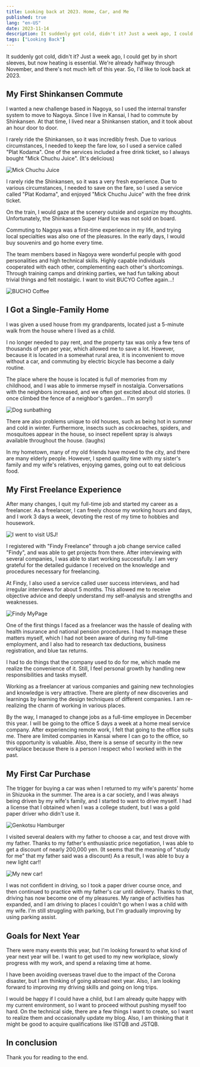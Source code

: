 ```yaml
---
title: Looking back at 2023. Home, Car, and Me
published: true
lang: "en-US"
date: 2023-11-14
description: It suddenly got cold, didn't it? Just a week ago, I could get by in short sleeves, but now heating is essential. We're already halfway through November, and there's not much left of this year. So, I'd like to look back at 2023.
tags: ["Looking Back"]
---
```



It suddenly got cold, didn't it?
Just a week ago, I could get by in short sleeves, but now heating is essential.
We're already halfway through November, and there's not much left of this year. So, I'd like to look back at 2023.

## My First Shinkansen Commute

I wanted a new challenge based in Nagoya, so I used the internal transfer system to move to Nagoya.
Since I live in Kansai, I had to commute by Shinkansen.
At that time, I lived near a Shinkansen station, and it took about an hour door to door.

I rarely ride the Shinkansen, so it was incredibly fresh.
Due to various circumstances, I needed to keep the fare low, so I used a service called "Plat Kodama".
One of the services included a free drink ticket, so I always bought "Mick Chuchu Juice". (It's delicious)

<Image
  src="http://res.cloudinary.com/silverbirder/image/upload/v1699959939/gbuf2gtdwndgmphqocfg.jpg"
  width={82}
  height={245}
  layout="constrained"
  alt="Mick Chuchu Juice"
  href="https://amzn.to/476G9FI"
/>

I rarely ride the Shinkansen, so it was a very fresh experience.
Due to various circumstances, I needed to save on the fare, so I used a service called "Plat Kodama",
and enjoyed "Mick Chuchu Juice" with the free drink ticket.

On the train, I would gaze at the scenery outside and organize my thoughts.
Unfortunately, the Shinkansen Super Hard Ice was not sold on board.

Commuting to Nagoya was a first-time experience in my life, and trying local specialties was also one of the pleasures.
In the early days, I would buy souvenirs and go home every time.

The team members based in Nagoya were wonderful people with good personalities and high technical skills.
Highly capable individuals cooperated with each other, complementing each other's shortcomings.
Through training camps and drinking parties, we had fun talking about trivial things and felt nostalgic.
I want to visit BUCYO Coffee again...!

<Image
  src="http://res.cloudinary.com/silverbirder/image/upload/v1699960292/rtx71dlqvpliatnolzi4.jpg"
  width={222}
  height={166}
  layout="constrained"
  alt="BUCHO Coffee"
  href="https://www.bucyocoffee.com/"
/>

## I Got a Single-Family Home

I was given a used house from my grandparents, located just a 5-minute walk from the house where I lived as a child.

I no longer needed to pay rent, and the property tax was only a few tens of thousands of yen per year, which allowed me to save a lot.
However, because it is located in a somewhat rural area, it is inconvenient to move without a car, and commuting by electric bicycle has become a daily routine.

The place where the house is located is full of memories from my childhood, and I was able to immerse myself in nostalgia.
Conversations with the neighbors increased, and we often got excited about old stories.
(I once climbed the fence of a neighbor's garden... I'm sorry!)

<Image
  src="http://res.cloudinary.com/silverbirder/image/upload/v1699960580/xsg40dsgcter43wk5zhs.jpg"
  width={222}
  height={155}
  layout="constrained"
  alt="Dog sunbathing"
/>

There are also problems unique to old houses, such as being hot in summer and cold in winter.
Furthermore, insects such as cockroaches, spiders, and mosquitoes appear in the house, so insect repellent spray is always available throughout the house. (laughs)

In my hometown, many of my old friends have moved to the city, and there are many elderly people.
However, I spend quality time with my sister's family and my wife's relatives, enjoying games, going out to eat delicious food.

## My First Freelance Experience

After many changes, I quit my full-time job and started my career as a freelancer. As a freelancer, I can freely choose my working hours and days, and I work 3 days a week, devoting the rest of my time to hobbies and housework.

<Image
  src="http://res.cloudinary.com/silverbirder/image/upload/v1699966272/ucwcjvsz6sizs6cubuoq.jpg"
  width={222}
  height={166}
  layout="constrained"
  alt="I went to visit USJ!"
  href="https://www.usj.co.jp/"
/>

I registered with "Findy Freelance" through a job change service called "Findy", and was able to get projects from there. After interviewing with several companies, I was able to start working successfully. I am very grateful for the detailed guidance I received on the knowledge and procedures necessary for freelancing.

At Findy, I also used a service called user success interviews, and had irregular interviews for about 5 months. This allowed me to receive objective advice and deeply understand my self-analysis and strengths and weaknesses.

<Image
  src="http://res.cloudinary.com/silverbirder/image/upload/v1699966620/ljbwgoygpaq7l6btny54.png"
  width={490}
  height={185}
  layout="constrained"
  alt="Findy MyPage"
/>

One of the first things I faced as a freelancer was the hassle of dealing with health insurance and national pension procedures. I had to manage these matters myself, which I had not been aware of during my full-time employment, and I also had to research tax deductions, business registration, and blue tax returns.

I had to do things that the company used to do for me, which made me realize the convenience of it. Still, I feel personal growth by handling new responsibilities and tasks myself.

Working as a freelancer at various companies and gaining new technologies and knowledge is very attractive. There are plenty of new discoveries and learnings by learning the design techniques of different companies. I am re-realizing the charm of working in various places.

By the way, I managed to change jobs as a full-time employee in December this year. I will be going to the office 5 days a week at a home meal service company. After experiencing remote work, I felt that going to the office suits me. There are limited companies in Kansai where I can go to the office, so this opportunity is valuable. Also, there is a sense of security in the new workplace because there is a person I respect who I worked with in the past.

## My First Car Purchase

The trigger for buying a car was when I returned to my wife's parents' home in Shizuoka in the summer. The area is a car society, and I was always being driven by my wife's family, and I started to want to drive myself. I had a license that I obtained when I was a college student, but I was a gold paper driver who didn't use it.

<Image
  src="http://res.cloudinary.com/silverbirder/image/upload/v1699966849/hyzq4xs08db9wvzyqaqm.jpg"
  width={250}
  height={200}
  layout="constrained"
  alt="Genkotsu Hamburger"
  href="https://www.genkotsu-hb.com/"
/>

I visited several dealers with my father to choose a car, and test drove with my father. Thanks to my father's enthusiastic price negotiation, I was able to get a discount of nearly 200,000 yen. (It seems that the meaning of "study for me" that my father said was a discount) As a result, I was able to buy a new light car!!

<Image
  src="http://res.cloudinary.com/silverbirder/image/upload/v1699961973/bsbvrbok9wi1opctlwqg.png"
  width={146}
  height={172}
  layout="constrained"
  alt="My new car!"
  href="https://www3.nissan.co.jp/vehicles/new/dayz.html"
/>

I was not confident in driving, so I took a paper driver course once, and then continued to practice with my father's car until delivery. Thanks to that, driving has now become one of my pleasures. My range of activities has expanded, and I am driving to places I couldn't go when I was a child with my wife. I'm still struggling with parking, but I'm gradually improving by using parking assist.

## Goals for Next Year

There were many events this year, but I'm looking forward to what kind of year next year will be.
I want to get used to my new workplace, slowly progress with my work, and spend a relaxing time at home.

I have been avoiding overseas travel due to the impact of the Corona disaster, but I am thinking of going abroad next year.
Also, I am looking forward to improving my driving skills and going on long trips.

I would be happy if I could have a child, but I am already quite happy with my current environment, so I want to proceed without pushing myself too hard.
On the technical side, there are a few things I want to create, so I want to realize them and occasionally update my blog.
Also, I am thinking that it might be good to acquire qualifications like ISTQB and JSTQB.

## In conclusion

Thank you for reading to the end.
